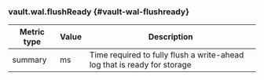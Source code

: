 ### vault.wal.flushReady {#vault-wal-flushready}

Metric type | Value | Description
----------- | ----- | -----------
summary     | ms    | Time required to fully flush a write-ahead log that is ready for storage
